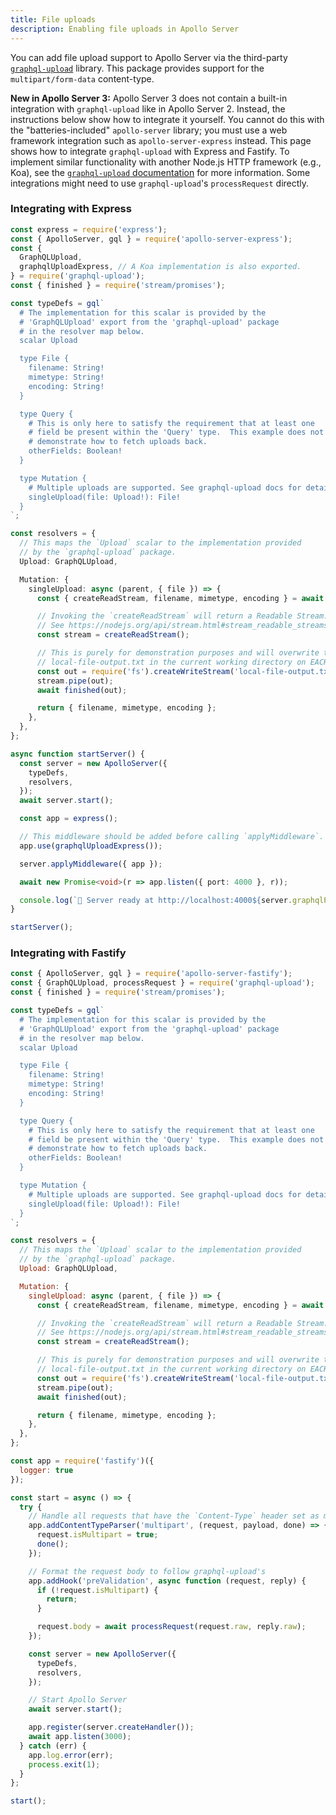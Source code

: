 ```yaml
---
title: File uploads
description: Enabling file uploads in Apollo Server
---
```



You can add file upload support to Apollo Server via the third-party [`graphql-upload`](https://npm.im/graphql-upload) library. This package provides support for the `multipart/form-data` content-type.

**New in Apollo Server 3:** Apollo Server 3 does not contain a built-in integration with `graphql-upload` like in Apollo Server 2. Instead, the instructions below show how to integrate it yourself. You cannot do this with the "batteries-included" `apollo-server` library; you must use a web framework integration such as `apollo-server-express` instead. This page shows how to integrate `graphql-upload` with Express and Fastify. To implement similar functionality with another Node.js HTTP framework (e.g., Koa), see the [`graphql-upload` documentation](https://github.com/jaydenseric/graphql-upload) for more information. Some integrations might need to use `graphql-upload`'s `processRequest` directly.

### Integrating with Express

<MultiCodeBlock>

```ts:title=index.ts
const express = require('express');
const { ApolloServer, gql } = require('apollo-server-express');
const {
  GraphQLUpload,
  graphqlUploadExpress, // A Koa implementation is also exported.
} = require('graphql-upload');
const { finished } = require('stream/promises');

const typeDefs = gql`
  # The implementation for this scalar is provided by the
  # 'GraphQLUpload' export from the 'graphql-upload' package
  # in the resolver map below.
  scalar Upload

  type File {
    filename: String!
    mimetype: String!
    encoding: String!
  }

  type Query {
    # This is only here to satisfy the requirement that at least one
    # field be present within the 'Query' type.  This example does not
    # demonstrate how to fetch uploads back.
    otherFields: Boolean!
  }

  type Mutation {
    # Multiple uploads are supported. See graphql-upload docs for details.
    singleUpload(file: Upload!): File!
  }
`;

const resolvers = {
  // This maps the `Upload` scalar to the implementation provided
  // by the `graphql-upload` package.
  Upload: GraphQLUpload,

  Mutation: {
    singleUpload: async (parent, { file }) => {
      const { createReadStream, filename, mimetype, encoding } = await file;

      // Invoking the `createReadStream` will return a Readable Stream.
      // See https://nodejs.org/api/stream.html#stream_readable_streams
      const stream = createReadStream();

      // This is purely for demonstration purposes and will overwrite the
      // local-file-output.txt in the current working directory on EACH upload.
      const out = require('fs').createWriteStream('local-file-output.txt');
      stream.pipe(out);
      await finished(out);

      return { filename, mimetype, encoding };
    },
  },
};

async function startServer() {
  const server = new ApolloServer({
    typeDefs,
    resolvers,
  });
  await server.start();

  const app = express();

  // This middleware should be added before calling `applyMiddleware`.
  app.use(graphqlUploadExpress());

  server.applyMiddleware({ app });

  await new Promise<void>(r => app.listen({ port: 4000 }, r));

  console.log(`🚀 Server ready at http://localhost:4000${server.graphqlPath}`);
}

startServer();
```

</MultiCodeBlock>

### Integrating with Fastify

```js
const { ApolloServer, gql } = require('apollo-server-fastify');
const { GraphQLUpload, processRequest } = require('graphql-upload');
const { finished } = require('stream/promises');

const typeDefs = gql`
  # The implementation for this scalar is provided by the
  # 'GraphQLUpload' export from the 'graphql-upload' package
  # in the resolver map below.
  scalar Upload

  type File {
    filename: String!
    mimetype: String!
    encoding: String!
  }

  type Query {
    # This is only here to satisfy the requirement that at least one
    # field be present within the 'Query' type.  This example does not
    # demonstrate how to fetch uploads back.
    otherFields: Boolean!
  }

  type Mutation {
    # Multiple uploads are supported. See graphql-upload docs for details.
    singleUpload(file: Upload!): File!
  }
`;

const resolvers = {
  // This maps the `Upload` scalar to the implementation provided
  // by the `graphql-upload` package.
  Upload: GraphQLUpload,

  Mutation: {
    singleUpload: async (parent, { file }) => {
      const { createReadStream, filename, mimetype, encoding } = await file;

      // Invoking the `createReadStream` will return a Readable Stream.
      // See https://nodejs.org/api/stream.html#stream_readable_streams
      const stream = createReadStream();

      // This is purely for demonstration purposes and will overwrite the
      // local-file-output.txt in the current working directory on EACH upload.
      const out = require('fs').createWriteStream('local-file-output.txt');
      stream.pipe(out);
      await finished(out);

      return { filename, mimetype, encoding };
    },
  },
};

const app = require('fastify')({
  logger: true
});

const start = async () => {
  try {
    // Handle all requests that have the `Content-Type` header set as multipart
    app.addContentTypeParser('multipart', (request, payload, done) => {
      request.isMultipart = true;
      done();
    });

    // Format the request body to follow graphql-upload's
    app.addHook('preValidation', async function (request, reply) {
      if (!request.isMultipart) {
        return;
      }

      request.body = await processRequest(request.raw, reply.raw);
    });

    const server = new ApolloServer({
      typeDefs,
      resolvers,
    });

    // Start Apollo Server
    await server.start();

    app.register(server.createHandler());
    await app.listen(3000);
  } catch (err) {
    app.log.error(err);
    process.exit(1);
  }
};

start();
```

